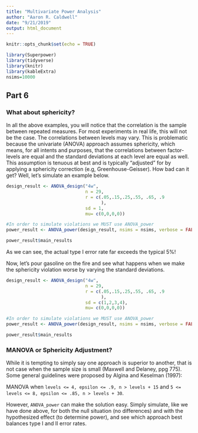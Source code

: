 ```yaml
---
title: "Multivariate Power Analysis"
author: "Aaron R. Caldwell"
date: "9/21/2019"
output: html_document
---
```


```r
knitr::opts_chunk$set(echo = TRUE)

library(Superpower)
library(tidyverse)
library(knitr)
library(kableExtra)
nsims=10000
```

## Part 6 

### What about sphericity?

In all the above examples, you will notice that the correlation is the sample between repeated measures. For most experiments in real life, this will not be the case. The correlations between levels may vary. This is problematic because the univariate (ANOVA) approach assumes sphericity, which means, for all intents and purposes, that the correlations between factor-levels are equal and the standard deviations at each level are equal as well. This assumption is tenuous at best and is typically "adjusted" for by applying a sphericity correction (e.g, Greenhouse-Geisser). How bad can it get? Well, let's simulate an example below.

```r
design_result <- ANOVA_design("4w",
                              n = 29,
                              r = c(.05,.15,.25,.55, .65, .9
                                    ),
                              sd = 1,
                              mu= c(0,0,0,0))

#In order to simulate violations we MUST use ANOVA_power
power_result <- ANOVA_power(design_result, nsims = nsims, verbose = FALSE)

power_result$main_results
```

As we can see, the actual type I error rate far exceeds the typical 5%!

Now, let's pour gasoline on the fire and see what happens when we make the sphericity violation worse by varying the standard deviations.

```r
design_result <- ANOVA_design("4w",
                              n = 29,
                              r = c(.05,.15,.25,.55, .65, .9
                                    ),
                              sd = c(1,2,3,4),
                              mu= c(0,0,0,0))

#In order to simulate violations we MUST use ANOVA_power
power_result <- ANOVA_power(design_result, nsims = nsims, verbose = FALSE)

power_result$main_results
```

### MANOVA or Sphericity Adjustment?

While it is tempting to simply say one approach is superior to another, that is not case when the sample size is small (Maxwell and Delaney, ppg 775). Some general guidelines were proposed by Algina and Keselman (1997):

MANOVA when `levels <= 4, epsilon <= .9, n > levels + 15` and `5 <= levels <= 8, epsilon <= .85, n > levels + 30`.

However, `ANOVA_power` can make the solution easy. Simply simulate, like we have done above, for both the null situation (no differences) and with the hypothesized effect (to determine power), and see which approach best balances type I and II error rates.
